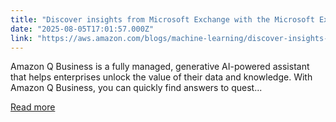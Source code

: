 ```yaml
---
title: "Discover insights from Microsoft Exchange with the Microsoft Exchange connector for Amazon Q Business"
date: "2025-08-05T17:01:57.000Z"
link: "https://aws.amazon.com/blogs/machine-learning/discover-insights-from-microsoft-exchange-with-the-microsoft-exchange-connector-for-amazon-q-business/"
---
```


Amazon Q Business is a fully managed, generative AI-powered assistant that helps enterprises unlock the value of their data and knowledge. With Amazon Q Business, you can quickly find answers to quest...

[Read more](https://aws.amazon.com/blogs/machine-learning/discover-insights-from-microsoft-exchange-with-the-microsoft-exchange-connector-for-amazon-q-business/)
